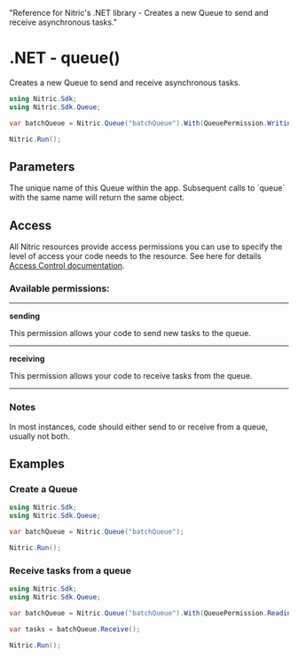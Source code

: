   "Reference for Nitric's .NET library - Creates a new Queue to send and receive asynchronous tasks."

# .NET - queue()

Creates a new Queue to send and receive asynchronous tasks.

```csharp
using Nitric.Sdk;
using Nitric.Sdk.Queue;

var batchQueue = Nitric.Queue("batchQueue").With(QueuePermission.Writing);

Nitric.Run();
```

## Parameters

<Properties>
  <Property name="name" type="string" required>
    The unique name of this Queue within the app. Subsequent calls to `queue`
    with the same name will return the same object.
  </Property>
</Properties>

## Access

All Nitric resources provide access permissions you can use to specify the level of access your code needs to the resource. See here for details [Access Control documentation](/assets/access-control).

### Available permissions:

---

**sending**

This permission allows your code to send new tasks to the queue.

---

**receiving**

This permission allows your code to receive tasks from the queue.

---

### Notes

In most instances, code should either send to or receive from a queue, usually not both.

## Examples

### Create a Queue

```csharp
using Nitric.Sdk;
using Nitric.Sdk.Queue;

var batchQueue = Nitric.Queue("batchQueue");

Nitric.Run();
```

### Receive tasks from a queue

```csharp
using Nitric.Sdk;
using Nitric.Sdk.Queue;

var batchQueue = Nitric.Queue("batchQueue").With(QueuePermission.Reading);

var tasks = batchQueue.Receive();

Nitric.Run();
```
